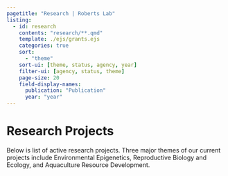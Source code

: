 ```yaml
---
pagetitle: "Research | Roberts Lab"
listing:
  - id: research
    contents: "research/**.qmd"
    template: ./ejs/grants.ejs
    categories: true
    sort:
      - "theme"
    sort-ui: [theme, status, agency, year]
    filter-ui: [agency, status, theme]
    page-size: 20
    field-display-names: 
      publication: "Publication"
      year: "year"
---
```


# Research Projects

Below is list of active research projects. Three major themes of our current projects include Environmental Epigenetics, Reproductive Biology and Ecology, and Aquaculture Resource Development.

::: {#research}
:::
